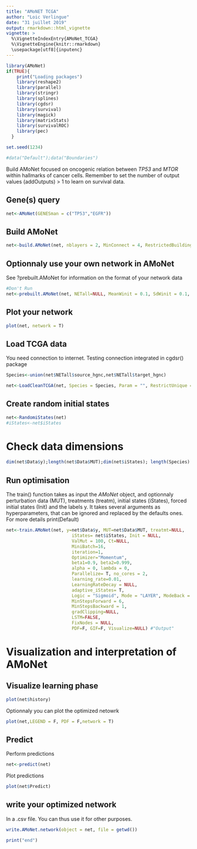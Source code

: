 ```yaml
---
title: "AMoNET TCGA"
author: "Loic Verlingue"
date: "31 juillet 2019"
output: rmarkdown::html_vignette
vignette: >
  %\VignetteIndexEntry{AMoNet_TCGA}
  %\VignetteEngine{knitr::rmarkdown}
  \usepackage[utf8]{inputenc}
---
```



```r
library(AMoNet)
if(TRUE){
    print("Loading packages")
    library(reshape2)
    library(parallel)
    library(stringr)
    library(splines)
    library(cgdsr)
    library(survival)
    library(magick)
    library(matrixStats)
    library(survivalROC)
    library(pec)
  }

set.seed(1234)
```


```r
#data("Default");data("Boundaries")
```

Build AMoNet focused on oncogenic relation between *TP53* and *MTOR* within hallmarks of cancer cells.
Remember to set the number of output values (addOutputs) > 1 to learn on survival data.

## Gene(s) query
```r
net<-AMoNet(GENESman = c("TP53","EGFR"))
```

## Build AMoNet 
```r
net<-build.AMoNet(net, nblayers = 2, MinConnect = 4, RestrictedBuilding = T, MeanWinit = 0.1, SdWinit = 0.1, Phenotypes=GenesSelecHall, MECA=names_MECA, RestrictedBase = T, Interval = 10, Optimizer = "Adam", KeepPhenotypes=T, no_cores = 3, NameProj = "AMoNet_TCGA")
```

## Optionnaly use your own network in AMoNet
See ?prebuilt.AMoNet for information on the format of your network data
```r
#Don't Run
net<-prebuilt.AMoNet(net, NETall=NULL, MeanWinit = 0.1, SdWinit = 0.1, LSTM=F, Optimizer = Default$Optimizer, Outputs="Output", NameProj="AMoNet_TCGA") 
```

## Plot your network
```r
plot(net, network = T)
```

## Load TCGA data
You need connection to internet. Testing connection integrated in cgdsr() package
```r
Species<-union(net$NETall$source_hgnc,net$NETall$target_hgnc)

net<-LoadCleanTCGA(net, Species = Species, Param = "", RestrictUnique = T, organ = "luad")
```

## Create random initial states
```r
net<-RandomiStates(net)
#iStates<-net$iStates
```

# Check data dimensions
```r
dim(net$Data$y);length(net$Data$MUT);dim(net$iStates); length(Species)

```


## Run optimisation
The train() function takes as input the *AMoNet* object, and optionnaly perturbation data (MUT), treatments (treatm), initial states (iStates), forced initial states (Init) and the labels y. It takes several arguments as hyperparameters, that can be ignored and replaced by the defaults ones. For more details print(Default)

```r
net<-train.AMoNet(net, y=net$Data$y, MUT=net$Data$MUT, treatmt=NULL,
                         iStates= net$iStates, Init = NULL,
                         ValMut = 100, Ct=NULL, 
                         MiniBatch=16, 
                         iteration=1, 
                         Optimizer="Momentum", 
                         beta1=0.9, beta2=0.999,
                         alpha = 0, lambda = 0,
                         Parallelize= T, no_cores = 2,
                         learning_rate=0.01,  
                         LearningRateDecay = NULL,
                         adaptive_iStates= T,
                         Logic = "Sigmoid", Mode = "LAYER", ModeBack = "LAYER",
                         MinStepsForward = 6, 
                         MinStepsBackward = 1,
                         gradClipping=NULL, 
                         LSTM=FALSE, 
                         FixNodes = NULL, 
                         PDF=F, GIF=F, Visualize=NULL) #"Output"
```

# Visualization and interpretation of AMoNet
## Visualize learning phase
```r
plot(net$history)
```

Optionnaly you can plot the optimized netowrk
```r
plot(net,LEGEND = F, PDF = F,network = T)
```


## Predict
Perform predictions
```r
net<-predict(net)
```

Plot predictions
```r
plot(net$Predict)
```


## write your optimized network 
In a .csv file. You can thus use it for other purposes.
```r
write.AMoNet.network(object = net, file = getwd())
```

```r
print("end")
```

